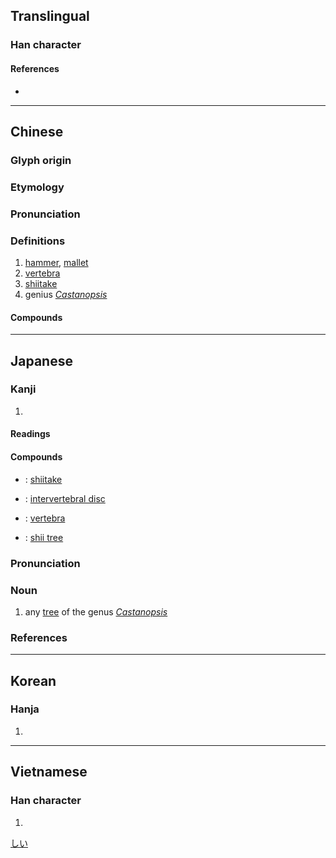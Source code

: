 {{character info/new}}
==Translingual==

===Han character===
{{Han char|rn=75|rad=木|as=08|sn=12|four=40914|canj=DOG|ids=⿰木隹}}

====References====
* {{Han ref|kx=0536.110|dkj=15024|dj=0924.010|hdz=21233.100|uh=690E|ud=26894|bh=B4D5|bd=46293}}

----

==Chinese==
{{zh-forms}}

===Glyph origin===
{{Han etym}}

===Etymology===
{{rfe|zh|What relation is there between [[錘]], [[槌]], [[鎚]], and [[椎]]?}}

===Pronunciation===
{{zh-pron
|m=chuí,zhuī
|m_note=chuí - literal (“hammer, shiitake, Castanopsis”); zhuī - vernacular (“vertebra”)
|c=ceoi4
|mn=qz,tw,xm,zz:chui
|mc=y
|oc=y
|ma=
|cat=n
}}

===Definitions===
{{zh-hanzi}}

# [[hammer]], [[mallet]]
# [[vertebra]]
# [[shiitake]]
# genius ''[[Castanopsis]]''

====Compounds====
{{zh-der|回椎|尾椎骨|尾椎|剝膚椎髓|博浪飛椎|椎心蝕骨|椎骨|椎拍輐斷|椎輪大輅|打熱椎|泣血椎心|椎棒|椎心|椎埋|椎床倒枕|椎髻|椎魯|椎輪|椎秦|椎牛饗士|椎心泣血|鏈椎|脊椎|腰椎神經|脊椎骨|胸椎|腰椎穿刺|腰椎|頸椎|脊椎動物|椎子|椎間板|椎茸|圓椎}}

{{zh-cat|Plants of the birch family}}

----

==Japanese==

===Kanji===
{{ja-kanji|grade=|rs=木08}}

# {{defn|lang=ja|sort=木08}}

====Readings====
{{ja-readings
|goon=すい, ずい
|kanon=すい, つい
|kun=つち-, う-つ, しい-
}}

====Compounds====
{{der-top|Compounds}}
* {{ja-r|椎茸|しいたけ}}: [[shiitake]]
* {{ja-r|椎間板|ついかんばん}}: [[intervertebral disc]]
* {{ja-r|椎骨|ついこつ}}: [[vertebra]]
* {{ja-r|円椎|つぶらじい}}: [[shii tree]]
{{der-bottom}}

{{wikipedia|lang=ja}}
{{ja-kanjitab|しい|yomi=k}}

===Pronunciation===
{{ja-pron|yomi=k|しい|acc=1|acc_ref=DJR,NHK}}

===Noun===
{{ja-noun|しい|シイ|hhira=しひ}}

# any [[tree]] of the genus ''[[Castanopsis]]''

===References===
<references/>

[[Category:ja:Beech family plants|しい]]

----

==Korean==

===Hanja===
{{ko-hanja|hangeul=[[추]]|eumhun=|rv=chu|mr=ch'u|y=chwu}}

# {{defn|lang=ko|sort=木08}}

----

==Vietnamese==

===Han character===
{{vi-hantu|[[chòi]], [[choi]], [[chuỳ]], [[dùi]], [[truy]], [[chuy]]|rs=木08}}

# {{defn|vi|sort=木08}}